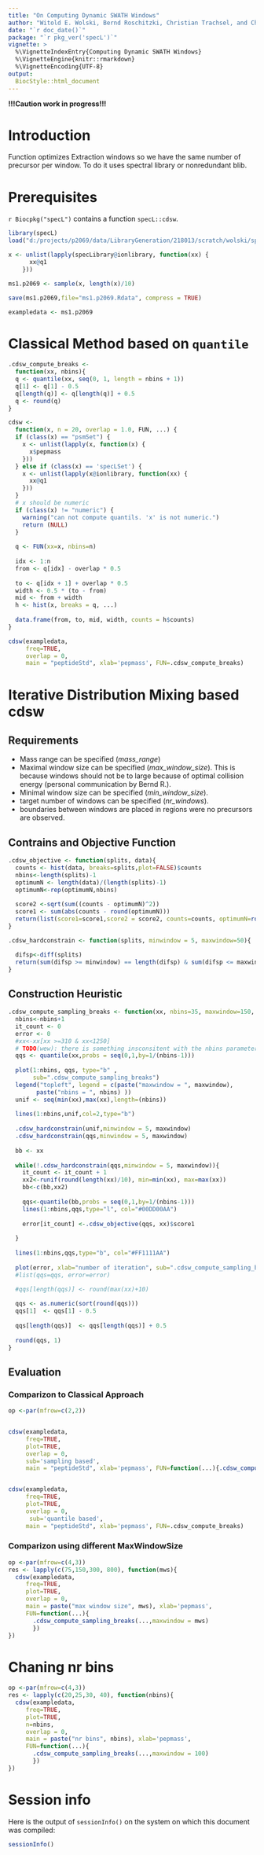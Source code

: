 ---
title: "On Computing Dynamic SWATH Windows"
author: "Witold E. Wolski, Bernd Roschitzki, Christian Trachsel, and Christian Panse"
date: "`r doc_date()`"
package: "`r pkg_ver('specL')`"
vignette: >
  %\VignetteIndexEntry{Computing Dynamic SWATH Windows}
  %\VignetteEngine{knitr::rmarkdown}
  %\VignetteEncoding{UTF-8}
output: 
  BiocStyle::html_document
---

__!!!Caution work in progress!!!__

# Introduction


Function optimizes Extraction windows so we have the same number of precursor per window. To do it uses spectral library or nonredundant blib.


# Prerequisites

`r Biocpkg("specL")` contains a function `specL::cdsw`.

```{r echo=FALSE}
library(specL)
load("d:/projects/p2069/data/LibraryGeneration/218013/scratch/wolski/specL/res.49562/specLLibrary.RData")

x <- unlist(lapply(specLibrary@ionlibrary, function(xx) {
      xx@q1
    }))

ms1.p2069 <- sample(x, length(x)/10)

save(ms1.p2069,file="ms1.p2069.Rdata", compress = TRUE)

exampledata <- ms1.p2069

```

# Classical Method based on `quantile` 
```{r}

.cdsw_compute_breaks <- 
  function(xx, nbins){
  q <- quantile(xx, seq(0, 1, length = nbins + 1))
  q[1] <- q[1] - 0.5
  q[length(q)] <- q[length(q)] + 0.5
  q <- round(q)
}

cdsw <-
  function(x, n = 20, overlap = 1.0, FUN, ...) {
  if (class(x) == "psmSet") {
    x <- unlist(lapply(x, function(x) {
      x$pepmass
    }))
  } else if (class(x) == 'specLSet') {
    x <- unlist(lapply(x@ionlibrary, function(xx) {
      xx@q1
    }))
  }
  # x should be numeric
  if (class(x) != "numeric") {
    warning("can not compute quantils. 'x' is not numeric.")
    return (NULL)
  }
  
  q <- FUN(xx=x, nbins=n)
  
  idx <- 1:n
  from <- q[idx] - overlap * 0.5
  
  to <- q[idx + 1] + overlap * 0.5
  width <- 0.5 * (to - from)
  mid <- from + width
  h <- hist(x, breaks = q, ...)
  
  data.frame(from, to, mid, width, counts = h$counts)
}
```

```{r fig.retina=3, warning=FALSE}


cdsw(exampledata, 
     freq=TRUE, 
     overlap = 0, 
     main = "peptideStd", xlab='pepmass', FUN=.cdsw_compute_breaks)
```

# Iterative Distribution Mixing based cdsw

## Requirements

- Mass range can be specified (*mass\_range*)
- Maximal window size can be specified (*max\_window\_size*). This is because windows should not be to large because of optimal collision energy (personal communication by Bernd R.).
- Minimal window size can be specified (*min\_window\_size*).
- target number of windows can be specified (*nr\_windows*).
- boundaries between windows are placed in regions were no precursors are observed.


## Contrains and Objective Function

```{r}

.cdsw_objective <- function(splits, data){
  counts <- hist(data, breaks=splits,plot=FALSE)$counts
  nbins<-length(splits)-1
  optimumN <- length(data)/(length(splits)-1)
  optimumN<-rep(optimumN,nbins)
  
  score2 <-sqrt(sum((counts - optimumN)^2))
  score1 <- sum(abs(counts - round(optimumN)))
  return(list(score1=score1,score2 = score2, counts=counts, optimumN=round(optimumN)))
}

.cdsw_hardconstrain <- function(splits, minwindow = 5, maxwindow=50){

  difsp<-diff(splits)
  return(sum(difsp >= minwindow) == length(difsp) & sum(difsp <= maxwindow) == length(difsp))
}

```

## Construction Heuristic

```{r}
.cdsw_compute_sampling_breaks <- function(xx, nbins=35, maxwindow=150, plot=TRUE){
  nbins<-nbins+1
  it_count <- 0
  error <- 0
  #xx<-xx[xx >=310 & xx<1250]
  # TODO(wew): there is something insconsitent with the nbins parameter
  qqs <- quantile(xx,probs = seq(0,1,by=1/(nbins-1)))
  
  plot(1:nbins, qqs, type="b" , 
       sub=".cdsw_compute_sampling_breaks")
  legend("topleft", legend = c(paste("maxwindow = ", maxwindow),
        paste("nbins = ", nbins) ))
  unif <- seq(min(xx),max(xx),length=(nbins))
  
  lines(1:nbins,unif,col=2,type="b")
  
  .cdsw_hardconstrain(unif,minwindow = 5, maxwindow)
  .cdsw_hardconstrain(qqs,minwindow = 5, maxwindow)
  
  bb <- xx
  
  while(!.cdsw_hardconstrain(qqs,minwindow = 5, maxwindow)){
    it_count <- it_count + 1
    xx2<-runif(round(length(xx)/10), min=min(xx), max=max(xx))
    bb<-c(bb,xx2)
   
    qqs<-quantile(bb,probs = seq(0,1,by=1/(nbins-1)))
    lines(1:nbins,qqs,type="l", col="#00DD00AA")
    
    error[it_count] <-.cdsw_objective(qqs, xx)$score1
    
  }
  
  lines(1:nbins,qqs,type="b", col="#FF1111AA")
  
  plot(error, xlab="number of iteration", sub=".cdsw_compute_sampling_breaks")
  #list(qqs=qqs, error=error)

  #qqs[length(qqs)] <- round(max(xx)+10)
  
  qqs <- as.numeric(sort(round(qqs)))
  qqs[1]  <- qqs[1] - 0.5
  
  qqs[length(qqs)]  <- qqs[length(qqs)] + 0.5
 
  round(qqs, 1)
}
```


## Evaluation
### Comparizon to Classical Approach
```{r fig.height=8, fig.width=8, fig.retina=3}
op <-par(mfrow=c(2,2))


cdsw(exampledata, 
     freq=TRUE,
     plot=TRUE,
     overlap = 0, 
     sub='sampling based',
     main = "peptideStd", xlab='pepmass', FUN=function(...){.cdsw_compute_sampling_breaks(...,maxwindow = 100)})


cdsw(exampledata, 
     freq=TRUE,
     plot=TRUE,
     overlap = 0, 
      sub='quantile based',
     main = "peptideStd", xlab='pepmass', FUN=.cdsw_compute_breaks)

```

### Comparizon using different MaxWindowSize
```{r fig.height=10, fig.width=8, fig.retina=3, warning=FALSE}
op <-par(mfrow=c(4,3))
res <- lapply(c(75,150,300, 800), function(mws){
  cdsw(exampledata, 
     freq=TRUE,
     plot=TRUE,
     overlap = 0, 
     main = paste("max window size", mws), xlab='pepmass', 
     FUN=function(...){
       .cdsw_compute_sampling_breaks(...,maxwindow = mws)
       })
})
```

# Chaning nr bins

```{r fig.height=10, fig.width=8, fig.retina=3, warning=FALSE}
op <-par(mfrow=c(4,3))
res <- lapply(c(20,25,30, 40), function(nbins){
  cdsw(exampledata, 
     freq=TRUE,
     plot=TRUE,
     n=nbins,
     overlap = 0, 
     main = paste("nr bins", nbins), xlab='pepmass', 
     FUN=function(...){
       .cdsw_compute_sampling_breaks(...,maxwindow = 100)
       })
})
```

# Session info

Here is the output of `sessionInfo()` on the system on which this
document was compiled:

```{r sessionInfo, echo=FALSE}
sessionInfo()
```






